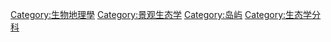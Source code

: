 {{catmore|島嶼生態學}}

[[Category:生物地理學|Category:生物地理學]]
[[Category:景观生态学|Category:景观生态学]]
[[Category:岛屿|Category:岛屿]]
[[Category:生态学分科|Category:生态学分科]]